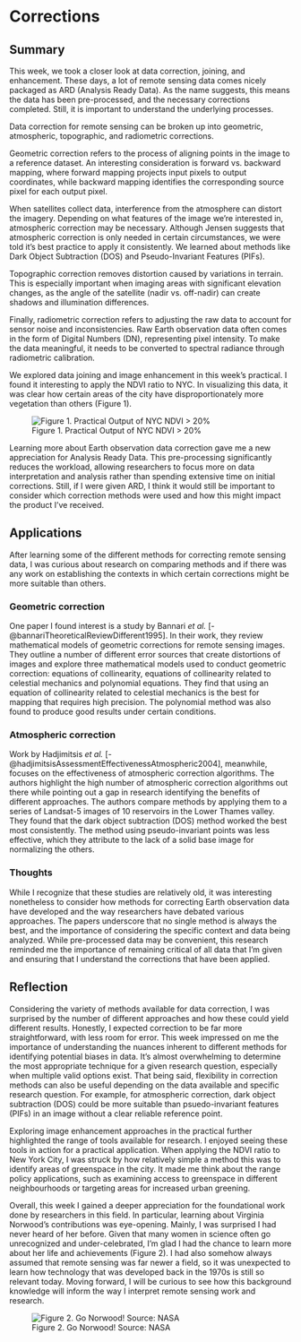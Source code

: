 # Corrections

## Summary

This week, we took a closer look at data correction, joining, and enhancement. These days, a lot of remote sensing data comes nicely packaged as ARD (Analysis Ready Data). As the name suggests, this means the data has been pre-processed, and the necessary corrections completed. Still, it is important to understand the underlying processes.

Data correction for remote sensing can be broken up into geometric, atmospheric, topographic, and radiometric corrections.

Geometric correction refers to the process of aligning points in the image to a reference dataset. An interesting consideration is forward vs. backward mapping, where forward mapping projects input pixels to output coordinates, while backward mapping identifies the corresponding source pixel for each output pixel.

When satellites collect data, interference from the atmosphere can distort the imagery. Depending on what features of the image we're interested in, atmospheric correction may be necessary. Although Jensen suggests that atmospheric correction is only needed in certain circumstances, we were told it’s best practice to apply it consistently. We learned about methods like Dark Object Subtraction (DOS) and Pseudo-Invariant Features (PIFs).

Topographic correction removes distortion caused by variations in terrain. This is especially important when imaging areas with significant elevation changes, as the angle of the satellite (nadir vs. off-nadir) can create shadows and illumination differences.

Finally, radiometric correction refers to adjusting the raw data to account for sensor noise and inconsistencies. Raw Earth observation data often comes in the form of Digital Numbers (DN), representing pixel intensity. To make the data meaningful, it needs to be converted to spectral radiance through radiometric calibration.

We explored data joining and image enhancement in this week’s practical. I found it interesting to apply the NDVI ratio to NYC. In visualizing this data, it was clear how certain areas of the city have disproportionately more vegetation than others (Figure 1).

![Figure 1. Practical Output of NYC NDVI \> 20%](images/nyc.png)

Learning more about Earth observation data correction gave me a new appreciation for Analysis Ready Data. This pre-processing significantly reduces the workload, allowing researchers to focus more on data interpretation and analysis rather than spending extensive time on initial corrections. Still, if I were given ARD, I think it would still be important to consider which correction methods were used and how this might impact the product I’ve received.

## Applications

After learning some of the different methods for correcting remote sensing data, I was curious about research on comparing methods and if there was any work on establishing the contexts in which certain corrections might be more suitable than others.

### Geometric correction

One paper I found interest is a study by Bannari *et al.* [-@bannariTheoreticalReviewDifferent1995]. In their work, they review mathematical models of geometric corrections for remote sensing images. They outline a number of different error sources that create distortions of images and explore three mathematical models used to conduct geometric correction: equations of collinearity, equations of collinearity related to celestial mechanics and polynomial equations. They find that using an equation of collinearity related to celestial mechanics is the best for mapping that requires high precision. The polynomial method was also found to produce good results under certain conditions.

### Atmospheric correction

Work by Hadjimitsis *et al.* [-@hadjimitsisAssessmentEffectivenessAtmospheric2004], meanwhile, focuses on the effectiveness of atmospheric correction algorithms. The authors highlight the high number of atmospheric correction algorithms out there while pointing out a gap in research identifying the benefits of different approaches. The authors compare methods by applying them to a series of Landsat-5 images of 10 reservoirs in the Lower Thames valley. They found that the dark object subtraction (DOS) method worked the best most consistently. The method using pseudo-invariant points was less effective, which they attribute to the lack of a solid base image for normalizing the others.

### Thoughts

While I recognize that these studies are relatively old, it was interesting nonetheless to consider how methods for correcting Earth observation data have developed and the way researchers have debated various approaches. The papers underscore that no single method is always the best, and the importance of considering the specific context and data being analyzed. While pre-processed data may be convenient, this research reminded me the importance of remaining critical of all data that I’m given and ensuring that I understand the corrections that have been applied.

## Reflection

Considering the variety of methods available for data correction, I was surprised by the number of different approaches and how these could yield different results. Honestly, I expected correction to be far more straightforward, with less room for error. This week impressed on me the importance of understanding the nuances inherent to different methods for identifying potential biases in data. It's almost overwhelming to determine the most appropriate technique for a given research question, especially when multiple valid options exist. That being said, flexibility in correction methods can also be useful depending on the data available and specific research question. For example, for atmospheric correction, dark object subtraction (DOS) could be more suitable than psuedo-invariant features (PIFs) in an image without a clear reliable reference point.

Exploring image enhancement approaches in the practical further highlighted the range of tools available for research. I enjoyed seeing these tools in action for a practical application. When applying the NDVI ratio to New York City, I was struck by how relatively simple a method this was to identify areas of greenspace in the city. It made me think about the range policy applications, such as examining access to greenspace in different neighbourhoods or targeting areas for increased urban greening.

Overall, this week I gained a deeper appreciation for the foundational work done by researchers in this field. In particular, learning about Virginia Norwood’s contributions was eye-opening. Mainly, I was surprised I had never heard of her before. Given that many women in science often go unrecognized and under-celebrated, I’m glad I had the chance to learn more about her life and achievements (Figure 2). I had also somehow always assumed that remote sensing was far newer a field, so it was unexpected to learn how technology that was developed back in the 1970s is still so relevant today. Moving forward, I will be curious to see how this background knowledge will inform the way I interpret remote sensing work and research.

![Figure 2. Go Norwood! Source: NASA](https://landsat.gsfc.nasa.gov/wp-content/uploads/2022/03/Virginia_PowellAward.png)
